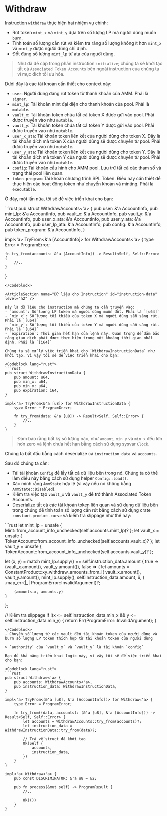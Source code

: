 # Withdraw

Instruction `withdraw` thực hiện hai nhiệm vụ chính:
- Rút token `mint_x` và `mint_y` dựa trên số lượng LP mà người dùng muốn `burn`.
- Tính toán số lượng cần rút và kiểm tra rằng số lượng không ít hơn `mint_x` và `mint_y` được người dùng chỉ định.
- Đốt đúng số lượng `mint_lp` từ ata của người dùng.

> Như đã đề cập trong phần instruction `initialize`; chúng ta sẽ khởi tạo tất cả `Associated Token Accounts` bên ngoài instruction của chúng ta vì mục đích tối ưu hóa.

<ArticleSection name="Required Accounts" id="required-accounts" level="h2" />

Dưới đây là các tài khoản cần thiết cho context này:
- `user`: Người dùng đang rút token từ thanh khoản của AMM. Phải là `signer`.
- `mint_lp`: Tài khoản mint đại diện cho thanh khoản của pool. Phải là `mutable`.
- `vault_x`: Tài khoản token chứa tất cả token X được gửi vào pool. Phải được truyền vào như `mutable`.
- `vault_y`: Tài khoản token chứa tất cả token Y được gửi vào pool. Phải được truyền vào như `mutable`.
- `user_x_ata`: Tài khoản token liên kết của người dùng cho token X. Đây là tài khoản đích mà token X của người dùng sẽ được chuyển từ pool. Phải được truyền vào như `mutable`.
- `user_y_ata`: Tài khoản token liên kết của người dùng cho token Y. Đây là tài khoản đích mà token Y của người dùng sẽ được chuyển từ pool. Phải được truyền vào như `mutable`.
- `config`: Tài khoản cấu hình cho AMM pool. Lưu trữ tất cả các tham số và trạng thái pool liên quan.
- `token program`: Tài khoản chương trình SPL Token. Điều này cần thiết để thực hiện các hoạt động token như chuyển khoản và minting. Phải là `executable`.

Ở đây, một lần nữa, tôi sẽ để việc triển khai cho bạn:

<Codeblock lang="rust">
```rust
pub struct WithdrawAccounts<'a> {
    pub user: &'a AccountInfo,
    pub mint_lp: &'a AccountInfo,
    pub vault_x: &'a AccountInfo,
    pub vault_y: &'a AccountInfo,
    pub user_x_ata: &'a AccountInfo,
    pub user_y_ata: &'a AccountInfo,
    pub user_lp_ata: &'a AccountInfo,
    pub config: &'a AccountInfo,
    pub token_program: &'a AccountInfo,
}

impl<'a> TryFrom<&'a [AccountInfo]> for WithdrawAccounts<'a> {
    type Error = ProgramError;

    fn try_from(accounts: &'a [AccountInfo]) -> Result<Self, Self::Error> {
        //.. 
    }
}
```
</Codeblock>

<ArticleSection name="Dữ liệu cho Instruction" id="instruction-data" level="h2" />

Đây là dữ liệu cho instruction mà chúng ta cần truyền vào:
- `amount`: Số lượng LP token mà người dùng muốn đốt. Phải là `[u64]`
- `min_x`: Số lượng tối thiểu của token X mà người dùng sẵn sàng rút. Phải là `[u64]`
- `min_y`: Số lượng tối thiểu của token Y mà người dùng sẵn sàng rút. Phải là `[u64]`
- `expiration`: Thời gian hết hạn của lệnh này. Quan trọng để đảm bảo rằng giao dịch phải được thực hiện trong một khoảng thời gian nhất định. Phải là `[i64]`

Chúng ta sẽ xử lý việc triển khai cho `WithdrawInstructionData` như khởi tạo. Vì vậy tôi sẽ để việc triển khai cho bạn:

<Codeblock lang="rust">
```rust
pub struct WithdrawInstructionData {
    pub amount: u64,
    pub min_x: u64,
    pub min_y: u64,
    pub expiration: i64,
}

impl<'a> TryFrom<&'a [u8]> for WithdrawInstructionData {
    type Error = ProgramError;

    fn try_from(data: &'a [u8]) -> Result<Self, Self::Error> {
        //..
    }
}
```
</Codeblock>

> Đảm bảo rằng bất kỳ số lượng nào, như `amount`, `min_y` và `min_x` đều lớn hơn zero và lệnh chưa hết hạn bằng cách sử dụng sysvar `Clock`.

<ArticleSection name="Logic Instruction" id="instruction-logic" level="h2" />

Chúng ta bắt đầu bằng cách deserialize cả `instruction_data` và `accounts`.

Sau đó chúng ta cần:
- Tải tài khoản `Config` để lấy tất cả dữ liệu bên trong nó. Chúng ta có thể làm điều này bằng cách sử dụng helper `Config::load()`.
- Xác minh rằng `AmmState` hợp lệ (vì vậy nếu nó không bằng `AmmState::Disabled`).
- Kiểm tra việc tạo `vault_x` và `vault_y` để trở thành Associated Token Accounts.
- Deserialize tất cả các tài khoản token liên quan và sử dụng dữ liệu bên trong chúng để tính toán số lượng cần rút bằng cách sử dụng crate `constant-product-curve` và kiểm tra slippage như thế này:
<Codeblock lang="rust">
```rust
let mint_lp = unsafe { Mint::from_account_info_unchecked(self.accounts.mint_lp)? };
let vault_x = unsafe { TokenAccount::from_account_info_unchecked(self.accounts.vault_x)? };
let vault_y = unsafe { TokenAccount::from_account_info_unchecked(self.accounts.vault_y)? };

let (x, y) = match mint_lp.supply() == self.instruction_data.amount {
    true => (vault_x.amount(), vault_y.amount()),
    false => {
        let amounts = ConstantProduct::xy_withdraw_amounts_from_l(
            vault_x.amount(),
            vault_y.amount(),
            mint_lp.supply(),
            self.instruction_data.amount,
            6,
        )
        .map_err(|_| ProgramError::InvalidArgument)?;

        (amounts.x, amounts.y)
    }
};

// Kiểm tra slippage
if !(x <= self.instruction_data.min_x && y <= self.instruction_data.min_y) {
    return Err(ProgramError::InvalidArgument);
}
```
</Codeblock>
- Chuyển số lượng từ các vault đến tài khoản token của người dùng và burn số lượng LP token thích hợp từ tài khoản token của người dùng

> `authority` của `vault_x` và `vault_y` là tài khoản `config`

Bạn đủ khả năng triển khai logic này, vì vậy tôi sẽ để việc triển khai cho bạn:

<Codeblock lang="rust">
```rust
pub struct Withdraw<'a> {
    pub accounts: WithdrawAccounts<'a>,
    pub instruction_data: WithdrawInstructionData,
}

impl<'a> TryFrom<(&'a [u8], &'a [AccountInfo])> for Withdraw<'a> {
    type Error = ProgramError;

    fn try_from((data, accounts): (&'a [u8], &'a [AccountInfo])) -> Result<Self, Self::Error> {
        let accounts = WithdrawAccounts::try_from(accounts)?;
        let instruction_data = WithdrawInstructionData::try_from(data)?;

        // Trả về struct đã khởi tạo
        Ok(Self {
            accounts,
            instruction_data,
        })
    }
}

impl<'a> Withdraw<'a> {
    pub const DISCRIMINATOR: &'a u8 = &2;

    pub fn process(&mut self) -> ProgramResult {
        //..
        
        Ok(())
    }
}
```
</Codeblock>